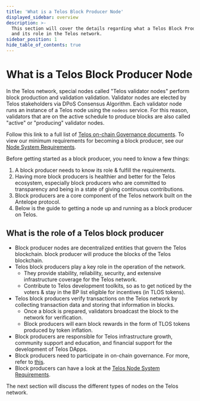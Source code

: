 ```yaml
---
title: 'What is a Telos Block Producer Node'
displayed_sidebar: overview
description: >-
  This section will cover the details regarding what a Telos Block Producer is
  and its role in the Telos network.
sidebar_position: 1
hide_table_of_contents: true
---
```


# What is a Telos Block Producer Node

In the Telos network, special nodes called "Telos validator nodes" perform block production and validation validation. Validator nodes are elected by Telos stakeholders via DPoS Consensus Algorithm. Each validator node runs an instance of a Telos node using the `nodeos` service. For this reason, validators that are on the active schedule to produce blocks are also called "active" or "producing" validator nodes.

Follow this link to a full list of [Telos on-chain Governance documents](https://app.telos.net/governance). To view our minimum requirements for becoming a block producer, see our [Node System Requirements](/nodes/bp-nodes/node-system-requirements).

Before getting started as a block producer, you need to know a few things:

1. A block producer needs to know its role & fulfill the requirements.
2. Having more block producers is healthier and better for the Telos ecosystem, especially block producers who are committed to transparency and being in a state of giving continuous contributions.
3. Block producers are a core component of the Telos network built on the Antelope protocol.
4. Below is the guide to getting a node up and running as a block producer on Telos.

## What is the role of a Telos block producer

* Block producer nodes are decentralized entities that govern the Telos blockchain. block producer will produce the blocks of the Telos blockchain.
* Telos block producers play a key role in the operation of the network.
  * They provide stability, reliability, security, and extensive infrastructure coverage for the Telos network.
  * Contribute to Telos development toolkits, so as to get noticed by the voters & stay in the BP list eligible for incentives (in TLOS tokens).
* Telos block producers verify transactions on the Telos network by collecting transaction data and storing that information in blocks.&#x20;
  * Once a block is prepared, validators broadcast the block to the network for verification.
  * Block producers will earn block rewards in the form of TLOS tokens produced by token inflation.
* Block producers are responsible for Telos infrastructure growth, community support and education, and financial support for the development of Telos DApps.
* Block producers need to participate in on-chain governance. For more, refer to [this](https://app.telos.net/governance).
* Block producers can have a look at the [Telos Node System Requirements](/nodes/bp-nodes/node-system-requirements).

The next section will discuss the different types of nodes on the Telos network.
